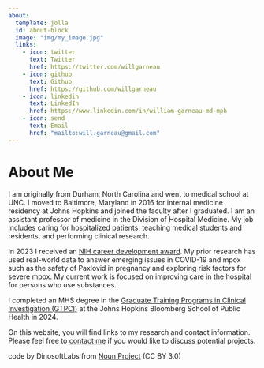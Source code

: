 ```yaml
---
about:
  template: jolla
  id: about-block
  image: "img/my_image.jpg"
  links:
    - icon: twitter
      text: Twitter
      href: https://twitter.com/willgarneau
    - icon: github
      text: Github
      href: https://github.com/willgarneau
    - icon: linkedin
      text: LinkedIn
      href: https://www.linkedin.com/in/william-garneau-md-mph
    - icon: send
      text: Email
      href: "mailto:will.garneau@gmail.com"  
---
```


::: {#about-block}
:::

# About Me

I am originally from Durham, North Carolina and went to medical school at UNC. I moved to Baltimore, Maryland in 2016 for internal medicine residency at Johns Hopkins and joined the faculty after I graduated. I am an assistant professor of medicine in the Division of Hospital Medicine.  My job includes caring for hospitalized patients, teaching medical students and residents, and performing clinical research.

In 2023 I received an [NIH career development award](https://researchtraining.nih.gov/programs/career-development/K12).  My prior research has used real-world data to answer emerging issues in COVID-19 and mpox such as the safety of Paxlovid in pregnancy and exploring risk factors for severe mpox.  My current work is focused on improving care in the hospital for persons who use substances.

I completed an MHS degree in the [Graduate Training Programs in Clinical Investigation (GTPCI)](https://publichealth.jhu.edu/academics/academic-program-finder/graduate-training-programs-in-clinical-investigation "Graduate Training Programs in Clinical Investigation (GTPCI)") at the Johns Hopkins Bloomberg School of Public Health in 2024. 

On this website, you will find links to my research and contact information. Please feel free to [contact me](mailto:will.garneau@gmail.com) if you would like to discuss potential projects.







code by DinosoftLabs from <a href="https://thenounproject.com/browse/icons/term/code/" target="_blank" title="code Icons">Noun Project</a> (CC BY 3.0)
